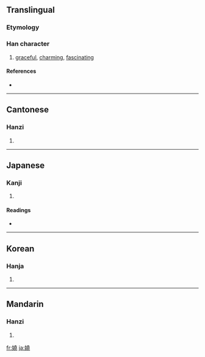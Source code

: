 {{also|娆}}
==Translingual==

===Etymology===
{{Han compound|女|堯|c1=s|c2=p|t1=female|ls=psc}}

===Han character===
{{Han char|rn=38|rad=女|as=12|sn=15|four=4441<sub>2</sub>|canj=女土土山 (VGGU)}}

# [[graceful]], [[charming]], [[fascinating]]

====References====
* {{Han ref|kx=0271.260|dkj=06734|dj=0539.180|hdz=21078.190|uh=5B08|ud=23304|bh=BC63|bd=48227}}

----

==Cantonese==

===Hanzi===
{{yue-hanzi|jyut=|y=yiu4|sim=娆}}

# {{defn|Cantonese}}

----

==Japanese==

===Kanji===
{{ja-kanji|grade=|rs=女12}}

# {{defn|Japanese}}

====Readings====
* {{ja-readings|on=[[でう]] (deu), [[ねう]] (neu), [[ぜう]] (zeu), [[だう]] (dau), [[えう]] (eu), [[けう]] (keu)|kun=[[わずるわしい]] (wazuruwashii), [[なやむ]] (nayamu)}}

----

==Korean==

===Hanja===
{{ko-hanja|hangeul=요|rv=yo|mr=yo}}

# {{defn|Korean}}

----

==Mandarin==

===Hanzi===
{{cmn-hanzi|sim=娆|pin=[[rǎo]] ([[rao3]])|wg=jao<sup>3</sup>}}

# {{defn|Mandarin}}

[[fr:嬈]]
[[ja:嬈]]